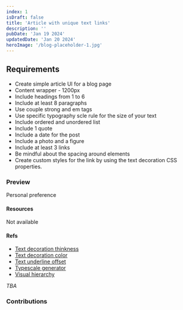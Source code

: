 ```yaml
---
index: 1
isDraft: false
title: 'Article with unique text links'
description: ''
pubDate: 'Jan 19 2024'
updatedDate: 'Jan 20 2024'
heroImage: '/blog-placeholder-1.jpg'
---
```



## Requirements
* Create simple article UI for a blog page
* Content wrapper - 1200px
* Include headings from 1 to 6
* Include at least 8 paragraphs
* Use couple strong and em tags
* Use specific typography scle rule for the size of your text
* Include ordered and unordered list
* Include 1 quote
* Include a date for the post
* Include a photo and a figure
* Include at least 3 links
* Be mindful about the spacing around elements
* <Special /> Create custom styles for the link by using the text decoration CSS properties.

### Preview
Personal preference

#### Resources
Not available

#### Refs
* [Text decoration thinkness](https://developer.mozilla.org/en-US/docs/Web/CSS/text-decoration-thickness)
* [Text decoration color](https://developer.mozilla.org/en-US/docs/Web/CSS/text-decoration-color)
* [Text underline offset](https://developer.mozilla.org/en-US/docs/Web/CSS/text-underline-offset)
* [Typescale generator](https://typescale.com/)
* [Visual hierarchy](https://www.justinmind.com/ui-design/visual-hierarchy)

<Winner>
  <em>TBA</em>
</Winner>

### Contributions
<DocumentPreview content={templateDocument} fileName="template.html" />